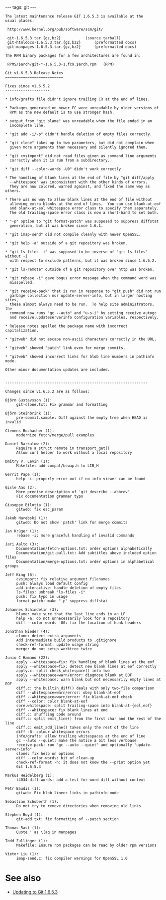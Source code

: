 ---
tags: git
---
<pre>The latest maintenance release GIT 1.6.5.3 is available at the
usual places:

 http://www.kernel.org/pub/software/scm/git/

 git-1.6.5.3.tar.{gz,bz2}			(source tarball)
 git-htmldocs-1.6.5.3.tar.{gz,bz2}		(preformatted docs)
 git-manpages-1.6.5.3.tar.{gz,bz2}		(preformatted docs)

The RPM binary packages for a few architectures are found in:

 RPMS/$arch/git-*-1.6.5.3-1.fc9.$arch.rpm	(RPM)

Git v1.6.5.3 Release Notes
==========================

Fixes since v1.6.5.2
--------------------

* info/grafts file didn't ignore trailing CR at the end of lines.

* Packages generated on newer FC were unreadable by older versions of
  RPM as the new default is to use stronger hash.

* output from "git blame" was unreadable when the file ended in an
  incomplete line.

* "git add -i/-p" didn't handle deletion of empty files correctly.

* "git clone" takes up to two parameters, but did not complain when
  given more arguments than necessary and silently ignored them.

* "git cvsimport" did not read files given as command line arguments
  correctly when it is run from a subdirectory.

* "git diff --color-words -U0" didn't work correctly.

* The handling of blank lines at the end of file by "git diff/apply
  --whitespace" was inconsistent with the other kinds of errors.
  They are now colored, warned against, and fixed the same way as others.

* There was no way to allow blank lines at the end of file without
  allowing extra blanks at the end of lines.  You can use blank-at-eof
  and blank-at-eol whitespace error class to specify them separately.
  The old trailing-space error class is now a short-hand to set both.

* "-p" option to "git format-patch" was supposed to suppress diffstat
  generation, but it was broken since 1.6.1.

* "git imap-send" did not compile cleanly with newer OpenSSL.

* "git help -a" outside of a git repository was broken.

* "git ls-files -i" was supposed to be inverse of "git ls-files" without -i
  with respect to exclude patterns, but it was broken since 1.6.5.2.

* "git ls-remote" outside of a git repository over http was broken.

* "git rebase -i" gave bogus error message when the command word was
  misspelled.

* "git receive-pack" that is run in response to "git push" did not run
  garbage collection nor update-server-info, but in larger hosting sites,
  these almost always need to be run.  To help site administrators, the
  command now runs "gc --auto" and "u-s-i" by setting receive.autogc
  and receive.updateserverinfo configuration variables, respectively.

* Release notes spelled the package name with incorrect capitalization.

* "gitweb" did not escape non-ascii characters correctly in the URL.

* "gitweb" showed "patch" link even for merge commits.

* "gitweb" showed incorrect links for blob line numbers in pathinfo mode.

Other minor documentation updates are included.


----------------------------------------------------------------

Changes since v1.6.5.2 are as follows:

Björn Gustavsson (1):
     git-clone.txt: Fix grammar and formatting

Björn Steinbrink (1):
     pre-commit.sample: Diff against the empty tree when HEAD is invalid

Clemens Buchacher (1):
     modernize fetch/merge/pull examples

Daniel Barkalow (2):
     Require a struct remote in transport_get()
     Allow curl helper to work without a local repository

Dmitry V. Levin (1):
     Makefile: add compat/bswap.h to LIB_H

Gerrit Pape (1):
     help -i: properly error out if no info viewer can be found

Gisle Aas (2):
     More precise description of 'git describe --abbrev'
     Fix documentation grammar typo

Giuseppe Bilotta (1):
     gitweb: fix esc_param

Jakub Narebski (1):
     gitweb: Do not show 'patch' link for merge commits

Jan Krüger (1):
     rebase -i: more graceful handling of invalid commands

Jari Aalto (3):
     Documentation/fetch-options.txt: order options alphabetically
     Documentation/git-pull.txt: Add subtitles above included option files
     Documentation/merge-options.txt: order options in alphabetical groups

Jeff King (6):
     cvsimport: fix relative argument filenames
     push: always load default config
     add-interactive: handle deletion of empty files
     ls-files: unbreak "ls-files -i"
     push: fix typo in usage
     format-patch: make "-p" suppress diffstat

Johannes Schindelin (3):
     blame: make sure that the last line ends in an LF
     help -a: do not unnecessarily look for a repository
     diff --color-words -U0: fix the location of hunk headers

Jonathan Nieder (4):
     clone: detect extra arguments
     Add intermediate build products to .gitignore
     check-ref-format: update usage string
     merge: do not setup worktree twice

Junio C Hamano (22):
     apply --whitespace=fix: fix handling of blank lines at the eof
     apply --whitespace=fix: detect new blank lines at eof correctly
     apply.c: split check_whitespace() into two
     apply --whitespace=warn/error: diagnose blank at EOF
     apply --whitespace: warn blank but not necessarily empty lines at EOF
     diff.c: the builtin_diff() deals with only two-file comparison
     diff --whitespace=warn/error: obey blank-at-eof
     diff --whitespace=warn/error: fix blank-at-eof check
     diff --color: color blank-at-eof
     core.whitespace: split trailing-space into blank-at-{eol,eof}
     diff --whitespace: fix blank lines at end
     diff.c: shuffling code around
     diff.c: split emit_line() from the first char and the rest of the line
     diff.c: emit_add_line() takes only the rest of the line
     diff -B: colour whitespace errors
     info/grafts: allow trailing whitespaces at the end of line
     gc --auto --quiet: make the notice a bit less verboase
     receive-pack: run "gc --auto --quiet" and optionally "update-server-info"
     clone: fix help on options
     diff --color-words: bit of clean-up
     check-ref-format -h: it does not know the --print option yet
     Git 1.6.5.3

Markus Heidelberg (1):
     t4034-diff-words: add a test for word diff without context

Petr Baudis (1):
     gitweb: Fix blob linenr links in pathinfo mode

Sebastian Schuberth (1):
     Do not try to remove directories when removing old links

Stephen Boyd (1):
     git-add.txt: fix formatting of --patch section

Thomas Rast (1):
     Quote ' as \(aq in manpages

Todd Zullinger (1):
     Makefile: Ensure rpm packages can be read by older rpm versions

Vietor Liu (1):
     imap-send.c: fix compiler warnings for OpenSSL 1.0</pre>

= See also =

* [[Updating to Git 1.6.5.3]]
